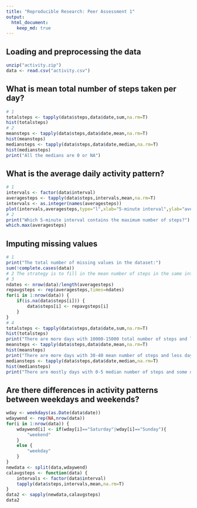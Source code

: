 ```yaml
---
title: "Reproducible Research: Peer Assessment 1"
output: 
  html_document:
    keep_md: true
---
```



## Loading and preprocessing the data

```r
unzip("activity.zip")
data <- read.csv("activity.csv")
```

## What is mean total number of steps taken per day?

```r
# 1
totalsteps <- tapply(data$steps,data$date,sum,na.rm=T)
hist(totalsteps)
# 2
meansteps <- tapply(data$steps,data$date,mean,na.rm=T)
hist(meansteps)
mediansteps <- tapply(data$steps,data$date,median,na.rm=T)
hist(mediansteps)
print("All the medians are 0 or NA")
```

## What is the average daily activity pattern?

```r
# 1
intervals <- factor(data$interval)
averagesteps <- tapply(data$steps,intervals,mean,na.rm=T)
intervals <- as.integer(names(averagesteps))
plot(intervals,averagesteps,type="l",xlab="5-minute interval",ylab="average number of steps")
# 2
print("Which 5-minute interval contains the maximum number of steps?")
which.max(averagesteps)
```

## Imputing missing values

```r
# 1
print("The total number of missing values in the dataset:")
sum(!complete.cases(data))
# 2 The strategy is to fill in the mean number of steps in the same interval across all date
# 3
ndates <- nrow(data)/length(averagesteps)
repavgsteps <- rep(averagesteps,times=ndates)
for(i in 1:nrow(data)) {
    if(is.na(data$steps[i])) {
        data$steps[i] <- repavgsteps[i]
    }
}
# 4
totalsteps <- tapply(data$steps,data$date,sum,na.rm=T)
hist(totalsteps)
print("There are more days with 10000-15000 total number of steps and less days with other numbers of total steps")
meansteps <- tapply(data$steps,data$date,mean,na.rm=T)
hist(meansteps)
print("There are more days with 30-40 mean number of steps and less days with other mean numbers of steps")
mediansteps <- tapply(data$steps,data$date,median,na.rm=T)
hist(mediansteps)
print("There are mostly days with 0-5 median number of steps and some days with 30-35 median number of steps")
```

## Are there differences in activity patterns between weekdays and weekends?

```r
wday <- weekdays(as.Date(data$date))
wdaywend <- rep(NA,nrow(data))
for(i in 1:nrow(data)) {
    wdaywend[i] <- if(wday[i]=="Saturday"|wday[i]=="Sunday"){
        "weekend"
    }
    else {
        "weekday"
    }
}
newdata <- split(data,wdaywend)
calavgsteps <- function(data) {
    intervals <- factor(data$interval)
    tapply(data$steps,intervals,mean,na.rm=T)
}
data2 <- sapply(newdata,calavgsteps)
data2
```